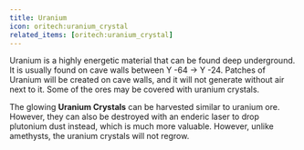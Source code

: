 ```yaml
---
title: Uranium
icon: oritech:uranium_crystal
related_items: [oritech:uranium_crystal]
---
```


<center>
<ModAsset location="oritech:area/uranium_cave" width={700} />
</center>

Uranium is a highly energetic material that can be found deep underground. It is usually found on cave walls between Y -64 -> Y -24.
Patches of Uranium will be created on cave walls, and it will not generate without air next to it. Some of the ores
may be covered with uranium crystals.

The glowing **Uranium Crystals** can be harvested similar to uranium ore. However, they can also be destroyed with an enderic laser to drop plutonium dust
instead, which is much more valuable. However, unlike amethysts, the uranium crystals will not regrow.
